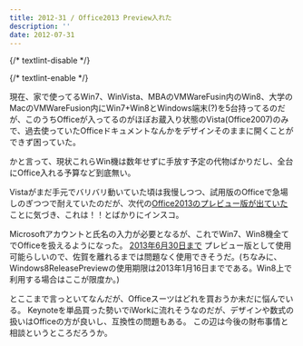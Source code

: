 ```yaml
---
title: 2012-31 / Office2013 Preview入れた
description: ''
date: 2012-07-31
---
```


{/* textlint-disable */}


{/* textlint-enable */}

現在、家で使ってるWin7、WinVista、MBAのVMWareFusin内のWin8、大学のMacのVMWareFusion内にWin7+Win8とWindows端末(?)を5台持ってるのだが、このうちOfficeが入ってるのがほぼお蔵入り状態のVista(Office2007)のみで、過去使っていたOfficeドキュメントなんかをデザインそのままに開くことができず困っていた。

かと言って、現状これらWin機は数年せずに手放す予定の代物ばかりだし、全台にOffice入れる予算など到底無い。

Vistaがまだ手元でバリバリ動いていた頃は我慢しつつ、試用版のOfficeで急場しのぎつつで耐えていたのだが、次代の[Office2013のプレビュー版が出ていた](http://www.microsoft.com/ja-jp/office/preview/) ことに気づき、これは！！とばかりにインスコ。

Microsoftアカウントと氏名の入力が必要となるが、これでWin7、Win8機全てでOfficeを扱えるようになった。
[2013年6月30日まで](http://www.microsoft.com/ja-jp/office/preview/faq.aspx) プレビュー版として使用可能らしいので、佐賀を離れるまでは問題なく使用できそうだ。(ちなみに、Windows8ReleasePreviewの使用期限は2013年1月16日までである。Win8上で利用する場合はここが限度か。)

とここまで言っといてなんだが、Officeスーツはどれを買おうか未だに悩んでいる。
Keynoteを単品買った勢いでiWorkに流れそうなのだが、デザインや数式の扱いはOfficeの方が良いし、互換性の問題もある。
この辺は今後の財布事情と相談というところだろうか。
